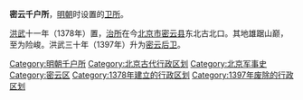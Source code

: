 '''密云千户所'''，[[明朝|明朝]]时设置的[[卫所|卫所]]。

[[洪武|洪武]]十一年（1378年）置，[[治所|治所]]在今[[北京市|北京市]][[密云县|密云县]]东北古北口。其地雄踞山巅，至为险峻。洪武三十年（1397年）升为[[密云后卫|密云后卫]]。

{{明朝行政区划小作品}}
[[Category:明朝千户所|Category:明朝千户所]]
[[Category:北京古代行政区划|Category:北京古代行政区划]]
[[Category:北京军事史|Category:北京军事史]]
[[Category:密云区|Category:密云区]]
[[Category:1378年建立的行政区划|Category:1378年建立的行政区划]]
[[Category:1397年废除的行政区划|Category:1397年废除的行政区划]]